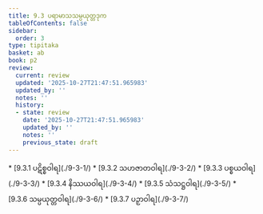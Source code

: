 ```yaml
---
title: 9.3 ပရာမာသသမ္ပယုတ္တဒုက
tableOfContents: false
sidebar:
  order: 3
type: tipitaka
basket: ab
book: p2
review:
  current: review
  updated: '2025-10-27T21:47:51.965983'
  updated_by: ''
  notes: ''
  history:
  - state: review
    date: '2025-10-27T21:47:51.965983'
    updated_by: ''
    notes: ''
    previous_state: draft
---
```



<ReviewStatus review={frontmatter.review} showDetails={true} />

<HypothesisAnnotation frontmatter={frontmatter} />

<DynamicBreadcrumb />



<TableOfContents book="p2" section="9.3">
* [9.3.1 ပဋိစ္စဝါရ](./9-3-1/)
* [9.3.2 သဟဇာတဝါရ](./9-3-2/)
* [9.3.3 ပစ္စယဝါရ](./9-3-3/)
* [9.3.4 နိဿယဝါရ](./9-3-4/)
* [9.3.5 သံသဋ္ဌဝါရ](./9-3-5/)
* [9.3.6 သမ္ပယုတ္တဝါရ](./9-3-6/)
* [9.3.7 ပဉှာဝါရ](./9-3-7/)
</TableOfContents>